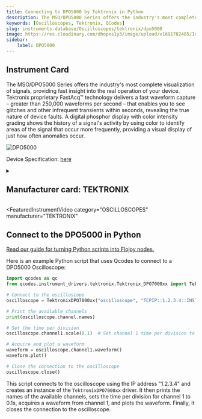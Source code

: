 ```yaml
---
title: Connecting to DPO5000 by Tektronix in Python
description: The MSO/DPO5000 Series offers the industry's most complete visualization of signals, providing fast insight into the real operation of your device. Tektronix proprietary FastAcq™ technology delivers a fast waveform capture – greater than 250,000 waveforms per second – that enables you to see glitches and other infrequent transients within seconds, revealing the true nature of device faults. A digital phosphor display with color intensity grading shows the history of a signal's activity by using color to identify areas of the signal that occur more frequently, providing a visual display of just how often anomalies occur.
keywords: [Oscilloscopes, Tektronix, QCodes] 
slug: instruments-database/Oscilloscopes/tektronix/dpo5000 
image: https://res.cloudinary.com/dhopxs1y3/image/upload/v1691782485/Instruments/Oscilloscopes/DPO5000/DPO5000.webp
sidebar:
    label: DPO5000 
---
```



## Instrument Card

The MSO/DPO5000 Series offers the industry's most complete visualization of signals, providing fast insight into the real operation of your device. Tektronix proprietary FastAcq™ technology delivers a fast waveform capture – greater than 250,000 waveforms per second – that enables you to see glitches and other infrequent transients within seconds, revealing the true nature of device faults. A digital phosphor display with color intensity grading shows the history of a signal's activity by using color to identify areas of the signal that occur more frequently, providing a visual display of just how often anomalies occur.

![DPO5000](https://res.cloudinary.com/dhopxs1y3/image/upload/v1691782485/Instruments/Oscilloscopes/DPO5000/DPO5000.webp)

Device Specification: [here](https://download.tek.com/datasheet/MSO5000-DPO5000-Mixed-Signal-Oscilloscope-Datasheet-9.pdf)

<details style={{ marginTop: "15px"}}>
<summary><h2 style={{display:'inline'}}>Manufacturer card: TEKTRONIX</h2></summary>

![TEKTRONIX](https://res.cloudinary.com/dhopxs1y3/image/upload/v1692806108/Instruments/Vendor%20Logos/Tektronix.png)

Tektronix, Inc., historically widely known as Tek, is an American company best known for manufacturing test and measurement devices such as [oscilloscopes](https://en.wikipedia.org/wiki/Oscilloscope), [logic analyzers](https://en.wikipedia.org/wiki/Logic_analyzer), and video and mobile test protocol equipment.

- Headquarters: USA
- Yearly Revenue (millions, USD): 5800
- Vendor Website: [here](https://www.tek.com/en)

</details>


<FeaturedInstrumentVideo
  category="OSCILLOSCOPES"
  manufacturer="TEKTRONIX"
></FeaturedInstrumentVideo>

## Connect to the DPO5000 in Python

[Read our guide for turning Python scripts into Flojoy nodes.](https://docs.flojoy.ai/contribution/blocks/custom-flojoy-block/)



<Tabs>
<TabItem value="Flojoy" label="Flojoy" className="flojoy-instrument-tabs">

<NodeCardCollection category="OSCILLOSCOPES" manufacturer="Tektronix"></NodeCardCollection>

</TabItem>
<TabItem value="QCodes" label="QCodes">

Here is an example Python script that uses Qcodes to connect to a DPO5000 Oscilloscope:

```python
import qcodes as qc
from qcodes.instrument_drivers.tektronix.Tektronix_DPO7000xx import TektronixDPO7000xx

# Connect to the oscilloscope
oscilloscope = TektronixDPO7000xx("oscilloscope", "TCPIP::1.2.3.4::INSTR")

# Print the available channels
print(oscilloscope.channel.names)

# Set the time per division
oscilloscope.channel1.scale(0.1)  # Set channel 1 time per division to 0.1s

# Acquire and plot a waveform
waveform = oscilloscope.channel1.waveform()
waveform.plot()

# Close the connection to the oscilloscope
oscilloscope.close()
```

This script connects to the oscilloscope using the IP address "1.2.3.4" and creates an instance of the `TektronixDPO7000xx` driver. It then prints the names of the available channels, sets the time per division for channel 1 to 0.1s, acquires a waveform from channel 1, and plots the waveform. Finally, it closes the connection to the oscilloscope.

</TabItem>
</Tabs>